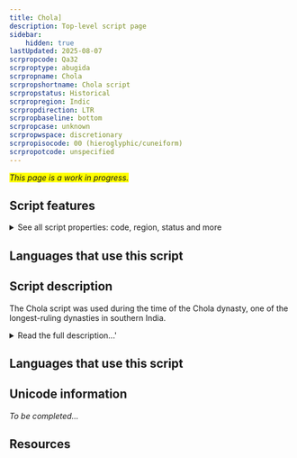 ```yaml
---
title: Chola]
description: Top-level script page
sidebar:
    hidden: true
lastUpdated: 2025-08-07
scrpropcode: Qa32
scrproptype: abugida
scrpropname: Chola
scrpropshortname: Chola script
scrpropstatus: Historical
scrpropregion: Indic
scrpropdirection: LTR
scrpropbaseline: bottom
scrpropcase: unknown
scrpropwspace: discretionary
scrpropisocode: 00 (hieroglyphic/cuneiform)
scrpropotcode: unspecified
---
```


<span style='background-color:yellow'>_This page is a work in progress._</span>


## Script features

<details>
<summary> See all script properties: code, region, status and more</summary>
<ScriptInfo />
</details>

## Languages that use this script

<WsList script='Qa32' wsMax='5' />

## Script description

The Chola script was used during the time of the Chola dynasty, one of the longest-ruling dynasties in southern India.

<details><summary>Read the full description...'</summary>_Not yet available._</details>

## Languages that use this script

<WsList script='Qa32' wsMax='5' />

## Unicode information

_To be completed..._

## Resources

<ScriptResources detailSummary='seemore' />

